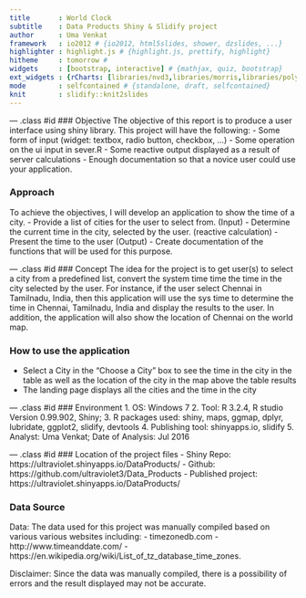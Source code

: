 ---
title       : World Clock
subtitle    : Data Products Shiny & Slidify project
author      : Uma Venkat
framework   : io2012 # {io2012, html5slides, shower, dzslides, ...}
highlighter : highlight.js # {highlight.js, prettify, highlight}
hitheme     : tomorrow # 
widgets     : [bootstrap, interactive] # {mathjax, quiz, bootstrap}
ext_widgets : {rCharts: [libraries/nvd3,libraries/morris,libraries/polycharts]}
mode        : selfcontained # {standalone, draft, selfcontained}
knit        : slidify::knit2slides
---

--- .class #id 
### Objective
The objective of this report is to produce a user interface using shiny library. This project will have the following:
- Some form of input (widget: textbox, radio button, checkbox, ...)
- Some operation on the ui input in sever.R
- Some reactive output displayed as a result of server calculations
- Enough documentation so that a novice user could use your application.

### Approach
To achieve the objectives, I will develop an application to show the time of a city.
- Provide a list of cities for the user to select from. (Input)
- Determine the current time in the city, selected by the user. (reactive calculation)
- Present the time to the user (Output)
- Create documentation of the functions that will be used for this purpose.

--- .class #id 
### Concept
The idea for the project is to get user(s) to select a city from a predefined list, convert the system time time the time in the city selected by the user. For instance, if the user select Chennai in Tamilnadu, India, then this application will use the sys time to determine the time in Chennai, Tamilnadu, India and display the results to the user. In addition, the application will also show the location of Chennai on the world map.

### How to use the application
- Select a City in the "Choose a City" box to see the time in the city in the table as well as the location of the city in the map above the table results
- The landing page displays all the cities and the time in the city


--- .class #id 
### Environment
1. OS: Windows 7
2. Tool: R 3.2.4, R studio Version  0.99.902, Shiny; 
3. R packages used: shiny, maps, ggmap, dplyr, lubridate, ggplot2, slidify, devtools
4. Publishing tool: shinyapps.io, slidify
5. Analyst: Uma Venkat; Date of Analysis: Jul 2016

--- .class #id 
### Location of the project files
- Shiny Repo:  https://ultraviolet.shinyapps.io/DataProducts/
- Github: https://github.com/ultraviolet3/Data_Products
- Published project: https://ultraviolet.shinyapps.io/DataProducts/

### Data Source
Data: The data used for this project was manually compiled based on various various websites including:
- timezonedb.com 
- http://www.timeanddate.com/
- https://en.wikipedia.org/wiki/List_of_tz_database_time_zones. 

Disclaimer: Since the data was manually compiled, there is a possibility of errors and the result displayed may not be accurate.
